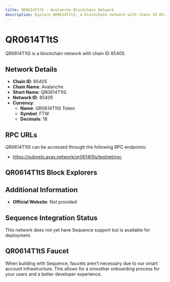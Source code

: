 ```yaml
--- 
title: QR0614T1tS - Avalanche Blockchain Network
description: Explore QR0614T1tS, a blockchain network with chain ID 85405. Learn about its native currency, QR0614T1tS Token, and how to interact with the network.
---
```


# QR0614T1tS

QR0614T1tS is a blockchain network with chain ID 85405.

## Network Details

- **Chain ID**: 85405
- **Chain Name**: Avalanche
- **Short Name**: QR0614T1tS
- **Network ID**: 85405
- **Currency**: 
  - **Name**: QR0614T1tS Token
  - **Symbol**: FTW
  - **Decimals**: 18

## RPC URLs

QR0614T1tS can be accessed through the following RPC endpoints:

- https://subnets.avax.network/qr0614t1ts/testnet/rpc

## QR0614T1tS Block Explorers



## Additional Information

- **Official Website**: Not provided

## Sequence Integration Status

This network does not yet have Sequence support but is available for deployment.

## QR0614T1tS Faucet

When building with Sequence, faucets aren't necessary due to our smart account infrastructure. This allows for a smoother onboarding process for your users and a better developer experience.

